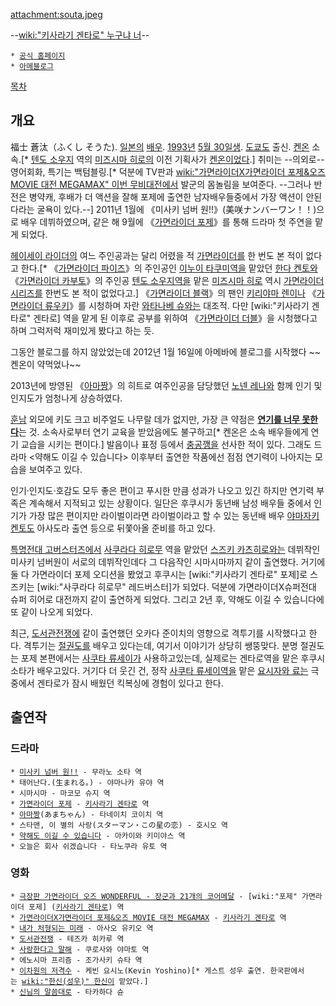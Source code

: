 attachment:souta.jpeg

--[[wiki:"키사라기 겐타로" 누구냐 너]]--

 * [http://www.ken-on.co.jp/fukushi/index.html 공식 홈페이지]
 * [http://ameblo.jp/fukushisota 아메블로그]

[[목차]]

== 개요 ==
福士 蒼汰（ふくし そうた). [[일본]]의 [[배우]]. [[1993년]] [[5월 30일]]생. [[도쿄]]도 출신. [[켄온]] 소속.[* [[텐도 소우지]] 역의 [[미즈시마 히로]]의 이전 기획사가 [[켄온]]이었다.] 취미는 --의외로--영어회화, 특기는 백텀블링.[* 덕분에 TV판과 [[wiki:"가면라이더X가면라이더 포제&오즈 MOVIE 대전 MEGAMAX" 이번 무비대전]]에서 발군의 몸놀림을 보여준다. --그러나 반전은 병약캐, 후배가 더 액션을 잘해 포제에 출연한 남자배우들중에서 가장 액션이 안된다라는 굴욕이 있다.--] 2011년 1월에 《미사키 넘버 원!!》(美咲ナンバーワン！！)으로 배우 데뷔하였으며, 같은 해 9월에 《[[가면라이더 포제]]》를 통해 드라마 첫 주연을 맡게 되었다. 

[[헤이세이 라이더]]의 여느 주인공과는 달리 어렸을 적 [[가면라이더]]를 한 번도 본 적이 없다고 한다.[* 《[[가면라이더 파이즈]]》의 주인공인 [[이누이 타쿠미]]역을 맡았던 [[한다 켄토]]와 《[[가면라이더 카부토]]》의 주인공 [[텐도 소우지]]역을 맡은 [[미즈시마 히로]] 역시 [[가면라이더 시리즈]]를 한번도 본 적이 없었다고.] 《[[가면라이더 블랙]]》의 팬인 [[키리야마 렌]]이나 《[[가면라이더 류우키]]》를 시청하며 자란 [[와타나베 슈]]와는 대조적. 다만 [wiki:"키사라기 겐타로" 겐타로] 역을 맡게 된 이후로 공부를 위하여 《[[가면라이더 더블]]》을 시청했다고 하며 그럭저럭 재미있게 봤다고 하는 듯.

그동안 블로그를 하지 않았었는데 2012년 1월 16일에 아메바에 블로그를 시작했다 ~~켄온이 약먹었나~~

2013년에 방영된 《[[아마짱]]》의 히트로 여주인공을 담당했던 [[노넨 레나]]와 함께 인기 및 인지도가 엄청나게 상승하였다.

[[훈남]] 외모에 키도 크고 비주얼도 나무랄 데가 없지만, 가장 큰 약점은 '''[[발연기|연기를 너무 못한다]]'''는 것. 소속사로부터 연기 교육을 받았음에도 불구하고[* 켄온은 소속 배우들에게 연기 교습을 시키는 편이다.] 발음이나 표정 등에서 [[충공깽]]을 선사한 적이 있다. 그래도 드라마 <약해도 이길 수 있습니다> 이후부터 출연한 작품에선 점점 연기력이 나아지는 모습을 보여주고 있다.

인기·인지도·호감도 모두 좋은 편이고 푸시한 만큼 성과가 나오고 있긴 하지만 연기력 부족은 계속해서 지적되고 있는 상황이다. 일단은 후쿠시가 동년배 남성 배우들 중에서 인기가 가장 많은 편이지만 라이벌이라면 라이벌이라고 할 수 있는 동년배 배우 [[야마자키 켄토]]도 아사도라 출연 등으로 뒤쫓아올 준비를 하고 있다.

[[특명전대 고버스터즈]]에서 [[사쿠라다 히로무]] 역을 맡았던 [[스즈키 카츠히로]]와는 데뷔작인 미사키 넘버원이 서로의 데뷔작인데다 그 다음작인 시마시마까지 같이 출연했다. 거기에 둘 다 가면라이더 포제 오디션을 봤었고 후쿠시는 [wiki:"키사라기 겐타로" 포제]로 스즈키는 [wiki:"사쿠라다 히로무" 레드버스터]가 되었다. 덕분에 가면라이더X슈퍼전대 슈퍼 히어로 대전까지 같이 출연하게 되었다. 그리고 2년 후, 약해도 이길 수 있습니다에 또 같이 나오게 되었다.

최근, [[도서관전쟁]]에 같이 출연했던 오카다 준이치의 영향으로 격투기를 시작했다고 한다. 격투기는 [[절권도]]를 배우고 있다는데, 여기서 이야기가 상당히 쌩뚱맞다. 분명 절권도는 포제 본편에서는 [[사쿠타 류세이]]가 사용하고있는데, 실제로는 겐타로역을 맡은 후쿠시 소타가 배우고있다. 거기다 더 웃긴 건, 정작 [[사쿠타 류세이]]역을 맡은 [[요시자와 료]]는 극중에서 겐타로가 잠시 배웠던 킥복싱에 경험이 있다고 한다.

== 출연작 ==
=== 드라마 ===
 * [[미사키 넘버 원!!]] - 무라노 소타 역
 * 태어난다.(生まれる。) - 야마나카 유야 역
 * 시마시마 - 마코모 슈지 역
 * [[가면라이더 포제]] - [[키사라기 겐타로]] 역
 * [[아마짱]](あまちゃん) - 타네이치 코이치 역
 * 스타맨, 이 별의 사랑(スターマン・この星の恋) - 호시오 역
 * [[약해도 이길 수 있습니다]] - 아카이와 키미야스 역
 * 오늘은 회사 쉬겠습니다 - 타노쿠라 유토 역

=== 영화 ===
 * [[극장판 가면라이더 오즈 WONDERFUL - 장군과 21개의 코어메달]] - [wiki:"포제" 가면라이더 포제] ([[키사라기 겐타로]]) 역
 * [[가면라이더X가면라이더 포제&오즈 MOVIE 대전 MEGAMAX]] - [[키사라기 겐타로]] 역
 * [[내가 처형되는 미래]] - 아사오 유키오 역
 * [[도서관전쟁]] - 테즈카 히카루 역
 * [[사랑한다고 말해]] - 쿠로사와 야마토 역
 * 에노시마 프리즘 - 조가사키 슈타 역
 * [[이차원의 저격수]] - 케빈 요시노(Kevin Yoshino)[* 게스트 성우 출연. 한국판에서는 [[wiki:"한신(성우)" 한신]]이 맡았다.]
 * [[신님의 말씀대로]] - 타카하다 슌
